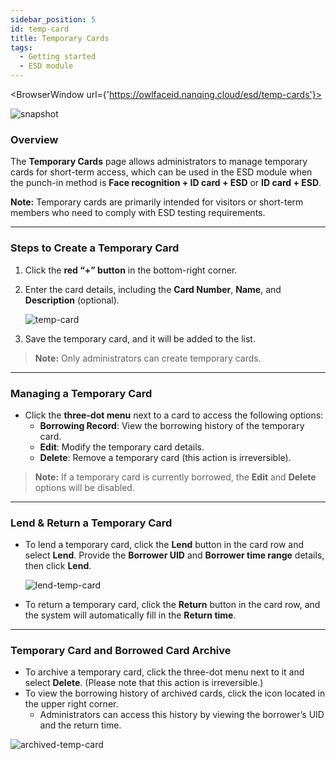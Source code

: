 ```yaml
---
sidebar_position: 5
id: temp-card
title: Temporary Cards
tags:
  - Getting started
  - ESD module
---
```



<BrowserWindow url={'https://owlfaceid.nanqing.cloud/esd/temp-cards'}>

![snapshot](/assets/esd/temp-cards.png)

</BrowserWindow>

### Overview

The **Temporary Cards** page allows administrators to manage temporary cards for short-term access, which can be used in the ESD module when the punch-in method is **Face recognition + ID card + ESD** or **ID card + ESD**.

**Note:** Temporary cards are primarily intended for visitors or short-term members who need to comply with ESD testing requirements.

---

### Steps to Create a Temporary Card

1. Click the **red “+” button** in the bottom-right corner.
2. Enter the card details, including the **Card Number**, **Name**, and **Description** (optional).

   ![temp-card](/assets/esd/temp-card.png)

3. Save the temporary card, and it will be added to the list.

> **Note:** Only administrators can create temporary cards.

---

### Managing a Temporary Card

- Click the **three-dot menu** next to a card to access the following options:
  - **Borrowing Record**: View the borrowing history of the temporary card.
  - **Edit**: Modify the temporary card details.
  - **Delete**: Remove a temporary card (this action is irreversible).

> **Note:** If a temporary card is currently borrowed, the **Edit** and **Delete** options will be disabled.

---

### Lend & Return a Temporary Card

- To lend a temporary card, click the **Lend** button in the card row and select **Lend**. Provide the **Borrower UID** and **Borrower time range** details, then click **Lend**.

  ![lend-temp-card](/assets/esd/lend-temp-card.png)

- To return a temporary card, click the **Return** button in the card row, and the system will automatically fill in the **Return time**.

---

### Temporary Card and Borrowed Card Archive

- To archive a temporary card, click the three-dot menu next to it and select **Delete**. (Please note that this action is irreversible.)
- To view the borrowing history of archived cards, click the icon located in the upper right corner.
  - Administrators can access this history by viewing the borrower’s UID and the return time.

![archived-temp-card](/assets/esd/archived-temp-card.png)
